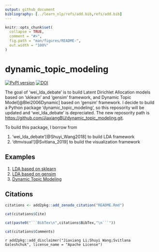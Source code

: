```yaml
---
output: github_document
bibliography: [../learn_nlp/refs/add.bib,refs/add.bib]
---
```


<!-- README.md is generated from README.Rmd. Please edit that file -->

```r
knitr::opts_chunk$set(
  collapse = TRUE,
  comment = "#>",
  fig.path = "man/figures/README-",
  out.width = "100%"
)
```

# dynamic_topic_modeling

<!-- badges: start -->
[![PyPI version](https://badge.fury.io/py/dynamic-topic-modeling.svg)](https://badge.fury.io/py/dynamic-topic-modeling)
[![DOI](https://zenodo.org/badge/238671296.svg)](https://zenodo.org/badge/latestdoi/238671296)
<!-- badges: end -->

The goal of 'wei_lda_debate' is to build Latent Dirichlet Allocation models based on 'sklearn' and 'gensim' framework, and Dynamic Topic Model[@Blei2006Dynamic] based on 'gensim' framework.
I decide to build a Python package 'dynamic_topic_modeling', so this reposority will be updated and 'wei_lda_debate' is depreciated.
The new reposority path is <https://github.com/JiaxiangBU/dynamic_topic_modeling.git>.


To build this package, I borrow from 

1. 'wei_lda_debate'[@Shuyi_Wang2018] to build LDA framework
1. 'dtmvisual'[@Svitlana_2019] to build the visualization framework

## Examples

1. [LDA based on sklearn]
1. [LDA based on gensim]
1. [Dynamic Topic Modeling]

[LDA based on sklearn]: https://nbviewer.jupyter.org/urls/jiaxiangbu.github.io/dynamic_topic_modeling/sklearn-lda.ipynb
[LDA based on gensim]: https://nbviewer.jupyter.org/urls/jiaxiangbu.github.io/dynamic_topic_modeling/gensim-lda.ipynb
[Dynamic Topic Modeling]: https://nbviewer.jupyter.org/urls/jiaxiangbu.github.io/dynamic_topic_modeling/dtm.ipynb

## Citations

```r
citations <- add2pkg::add_zenodo_citation("README.Rmd")
```

```r
cat(citations$Cite)
```

```r
cat(paste0("```BibTex\n",citations$BibTex,"\n```"))
```

```r
cat(citations$Comments)
```


`r add2pkg::add_disclaimer("Jiaxiang Li;Shuyi Wang;Svitlana Galeshchuk", license_name = "Apache License")`
